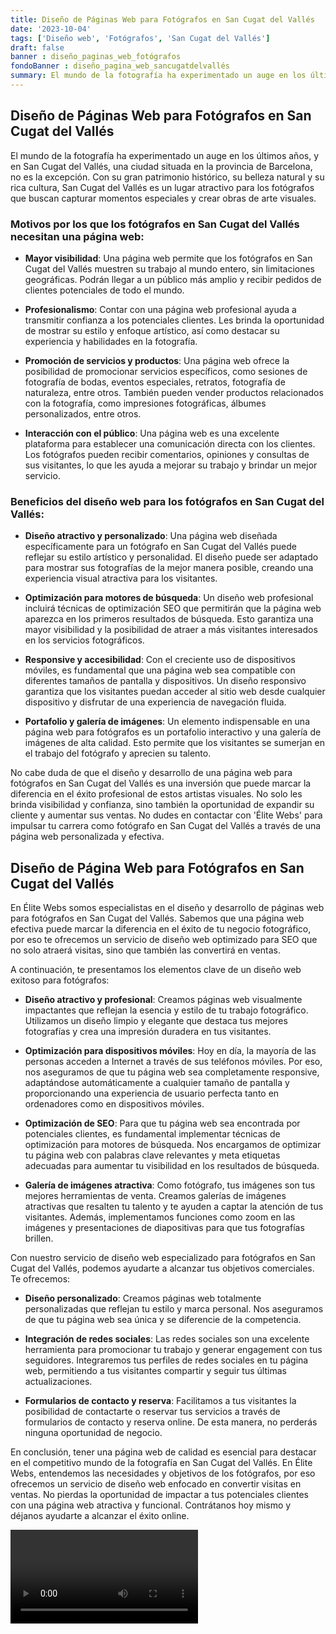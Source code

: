 ```yaml
---
title: Diseño de Páginas Web para Fotógrafos en San Cugat del Vallés
date: '2023-10-04'
tags: ['Diseño web', 'Fotógrafos', 'San Cugat del Vallés']
draft: false
banner : diseño_paginas_web_fotógrafos
fondoBanner : diseño_pagina_web_sancugatdelvallés
summary: El mundo de la fotografía ha experimentado un auge en los últimos años, y en San Cugat del Vallés, una ciudad situada en la provincia de Barcelona, no es la excepción. Con su gran patrimonio histórico, su belleza natural y su rica cultura, San Cugat del Vallés es un lugar atractivo para los fotógrafos que buscan capturar momentos especiales y crear obras de arte visuales.
---
```


## Diseño de Páginas Web para Fotógrafos en San Cugat del Vallés

El mundo de la fotografía ha experimentado un auge en los últimos años, y en San Cugat del Vallés, una ciudad situada en la provincia de Barcelona, no es la excepción. Con su gran patrimonio histórico, su belleza natural y su rica cultura, San Cugat del Vallés es un lugar atractivo para los fotógrafos que buscan capturar momentos especiales y crear obras de arte visuales.

### Motivos por los que los fotógrafos en San Cugat del Vallés necesitan una página web:

- **Mayor visibilidad**: Una página web permite que los fotógrafos en San Cugat del Vallés muestren su trabajo al mundo entero, sin limitaciones geográficas. Podrán llegar a un público más amplio y recibir pedidos de clientes potenciales de todo el mundo.

- **Profesionalismo**: Contar con una página web profesional ayuda a transmitir confianza a los potenciales clientes. Les brinda la oportunidad de mostrar su estilo y enfoque artístico, así como destacar su experiencia y habilidades en la fotografía.

- **Promoción de servicios y productos**: Una página web ofrece la posibilidad de promocionar servicios específicos, como sesiones de fotografía de bodas, eventos especiales, retratos, fotografía de naturaleza, entre otros. También pueden vender productos relacionados con la fotografía, como impresiones fotográficas, álbumes personalizados, entre otros.

- **Interacción con el público**: Una página web es una excelente plataforma para establecer una comunicación directa con los clientes. Los fotógrafos pueden recibir comentarios, opiniones y consultas de sus visitantes, lo que les ayuda a mejorar su trabajo y brindar un mejor servicio.

### Beneficios del diseño web para los fotógrafos en San Cugat del Vallés:

- **Diseño atractivo y personalizado**: Una página web diseñada específicamente para un fotógrafo en San Cugat del Vallés puede reflejar su estilo artístico y personalidad. El diseño puede ser adaptado para mostrar sus fotografías de la mejor manera posible, creando una experiencia visual atractiva para los visitantes.

- **Optimización para motores de búsqueda**: Un diseño web profesional incluirá técnicas de optimización SEO que permitirán que la página web aparezca en los primeros resultados de búsqueda. Esto garantiza una mayor visibilidad y la posibilidad de atraer a más visitantes interesados en los servicios fotográficos.

- **Responsive y accesibilidad**: Con el creciente uso de dispositivos móviles, es fundamental que una página web sea compatible con diferentes tamaños de pantalla y dispositivos. Un diseño responsivo garantiza que los visitantes puedan acceder al sitio web desde cualquier dispositivo y disfrutar de una experiencia de navegación fluida.

- **Portafolio y galería de imágenes**: Un elemento indispensable en una página web para fotógrafos es un portafolio interactivo y una galería de imágenes de alta calidad. Esto permite que los visitantes se sumerjan en el trabajo del fotógrafo y aprecien su talento.

No cabe duda de que el diseño y desarrollo de una página web para fotógrafos en San Cugat del Vallés es una inversión que puede marcar la diferencia en el éxito profesional de estos artistas visuales. No solo les brinda visibilidad y confianza, sino también la oportunidad de expandir su cliente y aumentar sus ventas. No dudes en contactar con 'Élite Webs' para impulsar tu carrera como fotógrafo en San Cugat del Vallés a través de una página web personalizada y efectiva.

<GifSeo />

<Cta />

## Diseño de Página Web para Fotógrafos en San Cugat del Vallés

En Élite Webs somos especialistas en el diseño y desarrollo de páginas web para fotógrafos en San Cugat del Vallés. Sabemos que una página web efectiva puede marcar la diferencia en el éxito de tu negocio fotográfico, por eso te ofrecemos un servicio de diseño web optimizado para SEO que no solo atraerá visitas, sino que también las convertirá en ventas.

A continuación, te presentamos los elementos clave de un diseño web exitoso para fotógrafos:

- **Diseño atractivo y profesional**: Creamos páginas web visualmente impactantes que reflejan la esencia y estilo de tu trabajo fotográfico. Utilizamos un diseño limpio y elegante que destaca tus mejores fotografías y crea una impresión duradera en tus visitantes.

- **Optimización para dispositivos móviles**: Hoy en día, la mayoría de las personas acceden a Internet a través de sus teléfonos móviles. Por eso, nos aseguramos de que tu página web sea completamente responsive, adaptándose automáticamente a cualquier tamaño de pantalla y proporcionando una experiencia de usuario perfecta tanto en ordenadores como en dispositivos móviles.

- **Optimización de SEO**: Para que tu página web sea encontrada por potenciales clientes, es fundamental implementar técnicas de optimización para motores de búsqueda. Nos encargamos de optimizar tu página web con palabras clave relevantes y meta etiquetas adecuadas para aumentar tu visibilidad en los resultados de búsqueda.

- **Galería de imágenes atractiva**: Como fotógrafo, tus imágenes son tus mejores herramientas de venta. Creamos galerías de imágenes atractivas que resalten tu talento y te ayuden a captar la atención de tus visitantes. Además, implementamos funciones como zoom en las imágenes y presentaciones de diapositivas para que tus fotografías brillen.

Con nuestro servicio de diseño web especializado para fotógrafos en San Cugat del Vallés, podemos ayudarte a alcanzar tus objetivos comerciales. Te ofrecemos:

- **Diseño personalizado**: Creamos páginas web totalmente personalizadas que reflejan tu estilo y marca personal. Nos aseguramos de que tu página web sea única y se diferencie de la competencia.

- **Integración de redes sociales**: Las redes sociales son una excelente herramienta para promocionar tu trabajo y generar engagement con tus seguidores. Integraremos tus perfiles de redes sociales en tu página web, permitiendo a tus visitantes compartir y seguir tus últimas actualizaciones.

- **Formularios de contacto y reserva**: Facilitamos a tus visitantes la posibilidad de contactarte o reservar tus servicios a través de formularios de contacto y reserva online. De esta manera, no perderás ninguna oportunidad de negocio.

En conclusión, tener una página web de calidad es esencial para destacar en el competitivo mundo de la fotografía en San Cugat del Vallés. En Élite Webs, entendemos las necesidades y objetivos de los fotógrafos, por eso ofrecemos un servicio de diseño web enfocado en convertir visitas en ventas. No pierdas la oportunidad de impactar a tus potenciales clientes con una página web atractiva y funcional. Contrátanos hoy mismo y déjanos ayudarte a alcanzar el éxito online.

<Video />

<CtaBot job='Fotógrafos' city='San Cugat del Vallés'/>

<Gmaps query='San Cugat del Vallés+españa+maps' />